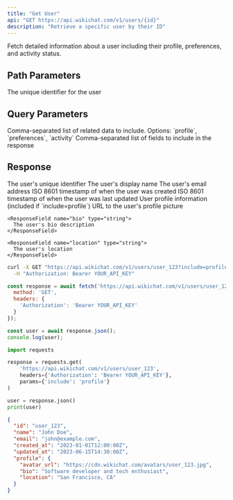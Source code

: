 ```yaml
---
title: "Get User"
api: "GET https://api.wikichat.com/v1/users/{id}"
description: "Retrieve a specific user by their ID"
---
```


Fetch detailed information about a user including their profile, preferences, and activity status.

## Path Parameters

<ParamField path="id" type="string" required>
  The unique identifier for the user
</ParamField>

## Query Parameters

<ParamField query="include" type="string">
  Comma-separated list of related data to include. Options: `profile`, `preferences`, `activity`
</ParamField>

<ParamField query="fields" type="string">
  Comma-separated list of fields to include in the response
</ParamField>

## Response

<ResponseField name="id" type="string">
  The user's unique identifier
</ResponseField>

<ResponseField name="name" type="string">
  The user's display name
</ResponseField>

<ResponseField name="email" type="string">
  The user's email address
</ResponseField>

<ResponseField name="created_at" type="string">
  ISO 8601 timestamp of when the user was created
</ResponseField>

<ResponseField name="updated_at" type="string">
  ISO 8601 timestamp of when the user was last updated
</ResponseField>

<ResponseField name="profile" type="object">
  User profile information (included if `include=profile`)
  
  <Expandable title="profile">
    <ResponseField name="avatar_url" type="string">
      URL to the user's profile picture
    </ResponseField>
    
    <ResponseField name="bio" type="string">
      The user's bio description
    </ResponseField>
    
    <ResponseField name="location" type="string">
      The user's location
    </ResponseField>
  </Expandable>
</ResponseField>

<RequestExample>

```bash cURL
curl -X GET "https://api.wikichat.com/v1/users/user_123?include=profile" \
  -H "Authorization: Bearer YOUR_API_KEY"
```

```javascript JavaScript
const response = await fetch('https://api.wikichat.com/v1/users/user_123?include=profile', {
  method: 'GET',
  headers: {
    'Authorization': 'Bearer YOUR_API_KEY'
  }
});

const user = await response.json();
console.log(user);
```

```python Python
import requests

response = requests.get(
    'https://api.wikichat.com/v1/users/user_123',
    headers={'Authorization': 'Bearer YOUR_API_KEY'},
    params={'include': 'profile'}
)

user = response.json()
print(user)
```

</RequestExample>

<ResponseExample>

```json Response
{
  "id": "user_123",
  "name": "John Doe",
  "email": "john@example.com",
  "created_at": "2023-01-01T12:00:00Z",
  "updated_at": "2023-06-15T14:30:00Z",
  "profile": {
    "avatar_url": "https://cdn.wikichat.com/avatars/user_123.jpg",
    "bio": "Software developer and tech enthusiast",
    "location": "San Francisco, CA"
  }
}
```

</ResponseExample>